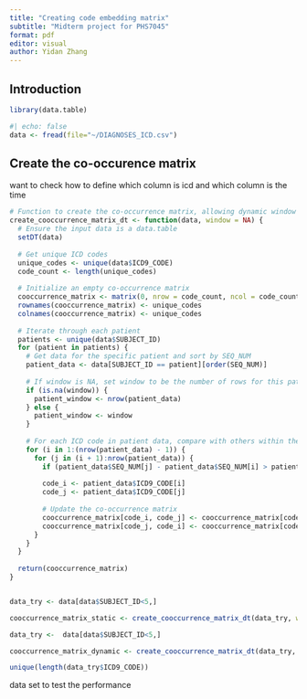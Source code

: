 ```yaml
---
title: "Creating code embedding matrix"
subtitle: "Midterm project for PHS7045"
format: pdf
editor: visual
author: Yidan Zhang
---
```


## Introduction 

```r
library(data.table)

```

```r
#| echo: false
data <- fread(file="~/DIAGNOSES_ICD.csv")
```

## Create the co-occurence matrix

want to check how to define which column is icd and which column is the time

```r
# Function to create the co-occurrence matrix, allowing dynamic window based on patient data
create_cooccurrence_matrix_dt <- function(data, window = NA) {
  # Ensure the input data is a data.table
  setDT(data)
  
  # Get unique ICD codes
  unique_codes <- unique(data$ICD9_CODE)
  code_count <- length(unique_codes)
  
  # Initialize an empty co-occurrence matrix
  cooccurrence_matrix <- matrix(0, nrow = code_count, ncol = code_count)
  rownames(cooccurrence_matrix) <- unique_codes
  colnames(cooccurrence_matrix) <- unique_codes
  
  # Iterate through each patient
  patients <- unique(data$SUBJECT_ID)
  for (patient in patients) {
    # Get data for the specific patient and sort by SEQ_NUM
    patient_data <- data[SUBJECT_ID == patient][order(SEQ_NUM)]
    
    # If window is NA, set window to be the number of rows for this patient
    if (is.na(window)) {
      patient_window <- nrow(patient_data)
    } else {
      patient_window <- window
    }
    
    # For each ICD code in patient data, compare with others within the window
    for (i in 1:(nrow(patient_data) - 1)) {
      for (j in (i + 1):nrow(patient_data)) {
        if (patient_data$SEQ_NUM[j] - patient_data$SEQ_NUM[i] > patient_window) break
        
        code_i <- patient_data$ICD9_CODE[i]
        code_j <- patient_data$ICD9_CODE[j]
        
        # Update the co-occurrence matrix
        cooccurrence_matrix[code_i, code_j] <- cooccurrence_matrix[code_i, code_j] + 1
        cooccurrence_matrix[code_j, code_i] <- cooccurrence_matrix[code_j, code_i] + 1
      }
    }
  }
  
  return(cooccurrence_matrix)
}


data_try <- data[data$SUBJECT_ID<5,]

cooccurrence_matrix_static <- create_cooccurrence_matrix_dt(data_try, window = 5)

data_try <-  data[data$SUBJECT_ID<5,]

cooccurrence_matrix_dynamic <- create_cooccurrence_matrix_dt(data_try, window = NA)

unique(length(data_try$ICD9_CODE))


```

data set to test the performance
